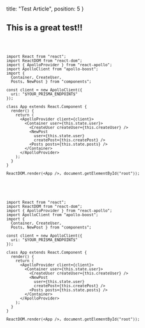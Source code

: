 
  title: "Test Article",
  position: 5
}

## This is a great test!!

<Code language="jsx" lines="2-10" source="https://google.com">

```
import React from "react";
import ReactDOM from "react-dom";
import { ApolloProvider } from "react-apollo";
import ApolloClient from "apollo-boost";
import {
  Container, CreateUser,
  Posts, NewPost } from "components";

const client = new ApolloClient({
  uri: "$YOUR_PRISMA_ENDPOINT$"
});

class App extends React.Component {
  render() {
    return (
      <ApolloProvider client={client}>
        <Container user={this.state.user}>
          <CreateUser createUser={this.createUser} />
          <NewPost
            user={this.state.user}
            createPost={this.createPost} />
          <Posts posts={this.state.posts} />
        </Container>
      </ApolloProvider>
    );
  }
}

ReactDOM.render(<App />, document.getElementById("root"));
```

</Code>

<Code language="jsx">

```
import React from "react";
import ReactDOM from "react-dom";
import { ApolloProvider } from "react-apollo";
import ApolloClient from "apollo-boost";
import {
  Container, CreateUser,
  Posts, NewPost } from "components";

const client = new ApolloClient({
  uri: "$YOUR_PRISMA_ENDPOINT$"
});

class App extends React.Component {
  render() {
    return (
      <ApolloProvider client={client}>
        <Container user={this.state.user}>
          <CreateUser createUser={this.createUser} />
          <NewPost
            user={this.state.user}
            createPost={this.createPost} />
          <Posts posts={this.state.posts} />
        </Container>
      </ApolloProvider>
    );
  }
}

ReactDOM.render(<App />, document.getElementById("root"));
```

</Code>

